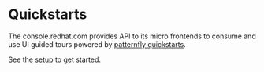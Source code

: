 # Quickstarts

The console.redhat.com provides API to its micro frontends to consume and use UI guided tours powered by <a href="https://github.com/patternfly/patternfly-quickstarts" target="_blank">patternfly quickstarts</a>.

See the [setup](/quickstarts/setup) to get started.
